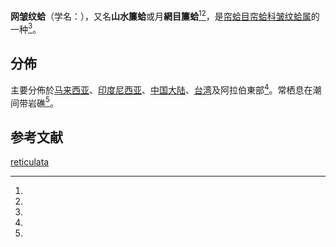 {{Speciesbox
| name = 网皱纹蛤<br />''Periglypta reticulata''
| image = 
| image_width = 
| genus = Periglypta
| species = reticulata
| authority = (Linnaeus, 1758)
}}

'''网皱纹蛤'''（学名：{{lang|la|'''''Periglypta reticulata'''''}}），又名'''山水簾蛤'''或月'''網目簾蛤'''<ref name="shell_2680" /><ref name="Lai 2005" />，是[[帘蛤目|帘蛤目]][[帘蛤科|帘蛤科]][[皱纹蛤属|皱纹蛤属]]的一种<ref name="shell_2680" />。

==分佈==
主要分佈於[[马来西亚|马来西亚]]、[[印度尼西亚|印度尼西亚]]、[[中国大陆|中国大陆]]、[[台湾|台湾]]及阿拉伯東部<ref name="shell_2680" />。常栖息在潮间带岩礁<ref name="shell_2680" />。

== 参考文献 ==
{{reflist|refs=
<ref name="Lai 2005">{{Lai 2005}}</ref>
<ref name="shell_2680">{{cite web|url=http://shell.sinica.edu.tw/chinese/shellbase_detail.php?science_no=2680|title=国际贝库：网皱纹蛤|publisher=台湾贝类资料库|accessdate=2009-08-11|archive-date=2016-03-04|archive-url=https://web.archive.org/web/20160304105405/http://shell.sinica.edu.tw/chinese/shellbase_detail.php?science_no=2680|dead-url=no}}</ref>
}}
{{Taxonbar|from=Q15234141}}

[[Category:皱纹蛤属|reticulata]]